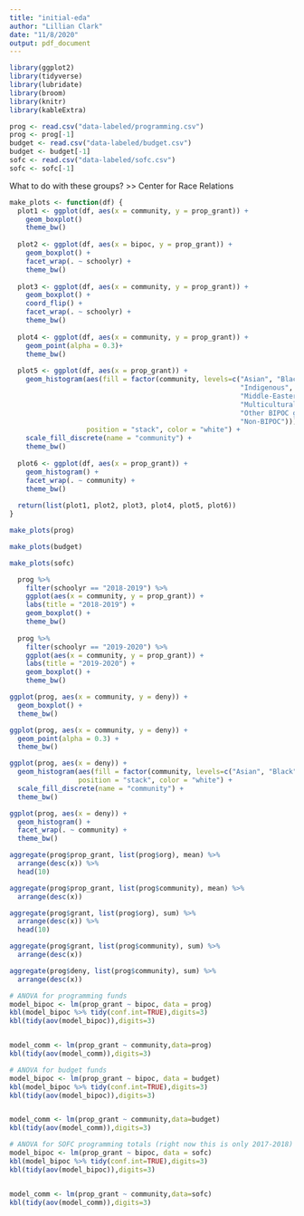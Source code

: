 ```yaml
---
title: "initial-eda"
author: "Lillian Clark"
date: "11/8/2020"
output: pdf_document
---
```


```r
library(ggplot2)
library(tidyverse)
library(lubridate)
library(broom)
library(knitr)
library(kableExtra)
```

```r
prog <- read.csv("data-labeled/programming.csv")
prog <- prog[-1]
budget <- read.csv("data-labeled/budget.csv")
budget <- budget[-1]
sofc <- read.csv("data-labeled/sofc.csv")
sofc <- sofc[-1]
```

What to do with these groups? >>
Center for Race Relations

```r
make_plots <- function(df) {
  plot1 <- ggplot(df, aes(x = community, y = prop_grant)) +
    geom_boxplot()
    theme_bw()
  
  plot2 <- ggplot(df, aes(x = bipoc, y = prop_grant)) +
    geom_boxplot() +
    facet_wrap(. ~ schoolyr) +
    theme_bw()
  
  plot3 <- ggplot(df, aes(x = community, y = prop_grant)) +
    geom_boxplot() +
    coord_flip() +
    facet_wrap(. ~ schoolyr) +
    theme_bw()
  
  plot4 <- ggplot(df, aes(x = community, y = prop_grant)) +
    geom_point(alpha = 0.3)+
    theme_bw()
  
  plot5 <- ggplot(df, aes(x = prop_grant)) +
    geom_histogram(aes(fill = factor(community, levels=c("Asian", "Black", 
                                                         "Indigenous", "Latinx", 
                                                         "Middle-Eastern", 
                                                         "Multicultural group",
                                                         "Other BIPOC group", 
                                                         "Non-BIPOC"))),
                   position = "stack", color = "white") +
    scale_fill_discrete(name = "community") +
    theme_bw()
  
  plot6 <- ggplot(df, aes(x = prop_grant)) +
    geom_histogram() +
    facet_wrap(. ~ community) +
    theme_bw()
  
  return(list(plot1, plot2, plot3, plot4, plot5, plot6))
}

```

```r
make_plots(prog)
```

```r
make_plots(budget)
```

```r
make_plots(sofc)
```


```r
  prog %>%
    filter(schoolyr == "2018-2019") %>%
    ggplot(aes(x = community, y = prop_grant)) +
    labs(title = "2018-2019") +
    geom_boxplot() +
    theme_bw()
  
  prog %>%
    filter(schoolyr == "2019-2020") %>%
    ggplot(aes(x = community, y = prop_grant)) +
    labs(title = "2019-2020") +
    geom_boxplot() +
    theme_bw()
```


```r
ggplot(prog, aes(x = community, y = deny)) +
  geom_boxplot() +
  theme_bw()

ggplot(prog, aes(x = community, y = deny)) +
  geom_point(alpha = 0.3) +
  theme_bw()

ggplot(prog, aes(x = deny)) +
  geom_histogram(aes(fill = factor(community, levels=c("Asian", "Black", "Indigenous", "Latinx", "Middle-Eastern", "Other BIPOC group", "Non-BIPOC"))),
                 position = "stack", color = "white") +
  scale_fill_discrete(name = "community") +
  theme_bw()

ggplot(prog, aes(x = deny)) +
  geom_histogram() +
  facet_wrap(. ~ community) +
  theme_bw()
```

```r
aggregate(prog$prop_grant, list(prog$org), mean) %>%
  arrange(desc(x)) %>%
  head(10)

aggregate(prog$prop_grant, list(prog$community), mean) %>%
  arrange(desc(x))

aggregate(prog$grant, list(prog$org), sum) %>%
  arrange(desc(x)) %>%
  head(10)

aggregate(prog$grant, list(prog$community), sum) %>%
  arrange(desc(x))

aggregate(prog$deny, list(prog$community), sum) %>%
  arrange(desc(x))
```

```r
# ANOVA for programming funds
model_bipoc <- lm(prop_grant ~ bipoc, data = prog)
kbl(model_bipoc %>% tidy(conf.int=TRUE),digits=3)
kbl(tidy(aov(model_bipoc)),digits=3)


model_comm <- lm(prop_grant ~ community,data=prog)
kbl(tidy(aov(model_comm)),digits=3)
```

```r
# ANOVA for budget funds
model_bipoc <- lm(prop_grant ~ bipoc, data = budget)
kbl(model_bipoc %>% tidy(conf.int=TRUE),digits=3)
kbl(tidy(aov(model_bipoc)),digits=3)


model_comm <- lm(prop_grant ~ community,data=budget)
kbl(tidy(aov(model_comm)),digits=3)
```

```r
# ANOVA for SOFC programming totals (right now this is only 2017-2018)
model_bipoc <- lm(prop_grant ~ bipoc, data = sofc)
kbl(model_bipoc %>% tidy(conf.int=TRUE),digits=3)
kbl(tidy(aov(model_bipoc)),digits=3)


model_comm <- lm(prop_grant ~ community,data=sofc)
kbl(tidy(aov(model_comm)),digits=3)
```



